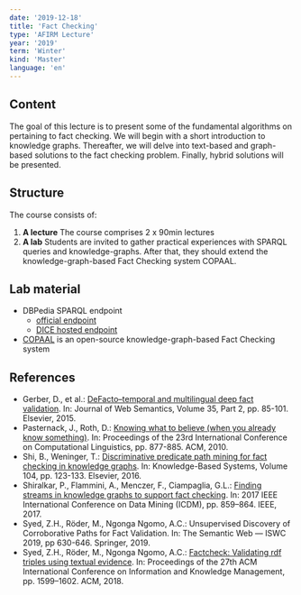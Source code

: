 ```yaml
---
date: '2019-12-18'
title: 'Fact Checking'
type: 'AFIRM Lecture'
year: '2019'
term: 'Winter'
kind: 'Master'
language: 'en'
---
```


## Content
The goal of this lecture is to present some of the fundamental algorithms on pertaining to fact checking. We will begin with a short introduction to knowledge graphs. Thereafter, we will delve into text-based and graph-based solutions to the fact checking problem. Finally, hybrid solutions will be presented.

## Structure

The course consists of:

1. **A lecture**
   The course comprises 2 x 90min lectures
2. **A lab**
   Students are invited to gather practical experiences with SPARQL queries and knowledge-graphs. After that, they should extend the knowledge-graph-based Fact Checking system COPAAL.

## Lab material 

* DBPedia SPARQL endpoint
    * [official endpoint](http://dbpedia.org/sparql)
    * [DICE hosted endpoint](http://sparql.cs.uni-paderborn.de:8891/)
* [COPAAL](https://github.com/dice-group/COPAAL) is an open-source knowledge-graph-based Fact Checking system

## References

* Gerber, D., et al.: [DeFacto–temporal and multilingual deep fact validation](http://svn.aksw.org/papers/2015/JWS_DeFacto/public.pdf). In: Journal of Web Semantics, Volume 35, Part 2, pp. 85-101. Elsevier, 2015.
* Pasternack, J., Roth, D.: [Knowing what to believe (when you already know something)](https://www.aclweb.org/anthology/C10-1099/). In: Proceedings of the 23rd International Conference on Computational Linguistics, pp. 877-885. ACM, 2010.
* Shi, B., Weninger, T.: [Discriminative predicate path mining for fact checking in knowledge graphs](https://arxiv.org/pdf/1510.05911.pdf). In: Knowledge-Based Systems, Volume 104, pp. 123-133. Elsevier, 2016.
* Shiralkar, P., Flammini, A., Menczer, F., Ciampaglia, G.L.: [Finding streams in knowledge graphs to support fact checking](https://arxiv.org/pdf/1708.07239). In: 2017 IEEE International Conference on Data Mining (ICDM), pp. 859–864. IEEE, 2017.
* Syed, Z.H., Röder, M., Ngonga Ngomo, A.C.: Unsupervised Discovery of Corroborative Paths for Fact Validation. In: The Semantic Web — ISWC 2019, pp 630-646. Springer, 2019.
* Syed, Z.H., Röder, M., Ngonga Ngomo, A.C.: [Factcheck: Validating rdf triples using textual evidence](https://svn.aksw.org/papers/2018/CIKM_FACTCHECK/public.pdf). In: Proceedings of the 27th ACM International Conference on Information and Knowledge Management, pp. 1599–1602. ACM, 2018. 


